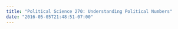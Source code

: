 ```yaml
---
title: "Political Science 270: Understanding Political Numbers"
date: "2016-05-05T21:48:51-07:00"
---
```

